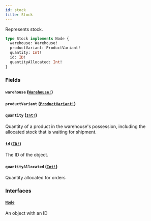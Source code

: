 ```yaml
---
id: stock
title: Stock
---
```


Represents stock.

```graphql
type Stock implements Node {
  warehouse: Warehouse!
  productVariant: ProductVariant!
  quantity: Int!
  id: ID!
  quantityAllocated: Int!
}
```

### Fields

#### `warehouse` ([`Warehouse!`](../../../developer/api-reference/objects/warehouse))

#### `productVariant` ([`ProductVariant!`](../../../developer/api-reference/objects/product-variant))

#### `quantity` ([`Int!`](../../../developer/api-reference/scalars/int))

Quantity of a product in the warehouse's possession, including the allocated stock that is waiting for shipment.

#### `id` ([`ID!`](../../../developer/api-reference/scalars/id))

The ID of the object.

#### `quantityAllocated` ([`Int!`](../../../developer/api-reference/scalars/int))

Quantity allocated for orders

### Interfaces

#### [`Node`](../../../developer/api-reference/interfaces/node)

An object with an ID

